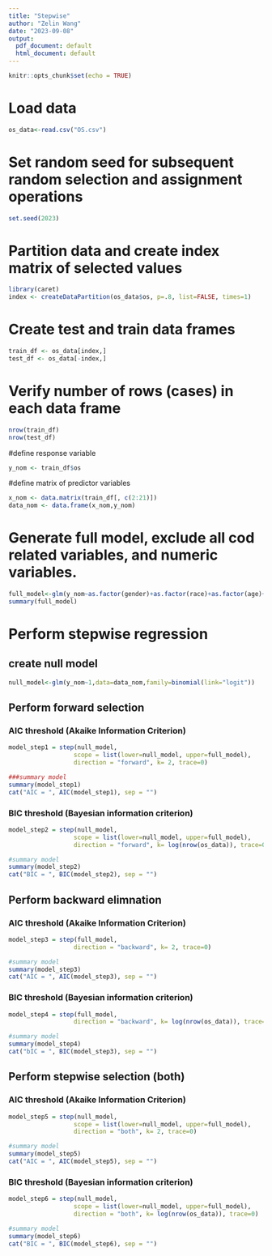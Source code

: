 ```yaml
---
title: "Stepwise"
author: "Zelin Wang"
date: "2023-09-08"
output:
  pdf_document: default
  html_document: default
---
```


```r
knitr::opts_chunk$set(echo = TRUE)
```

# Load data
```r
os_data<-read.csv("OS.csv")
```

# Set random seed for subsequent random selection and assignment operations
```r
set.seed(2023)
```

# Partition data and create index matrix of selected values
```r
library(caret)
index <- createDataPartition(os_data$os, p=.8, list=FALSE, times=1)
```

# Create test and train data frames
```r
train_df <- os_data[index,]
test_df <- os_data[-index,]
```

# Verify number of rows (cases) in each data frame
```r
nrow(train_df)
nrow(test_df)
```

#define response variable
```r
y_nom <- train_df$os
```

#define matrix of predictor variables
```r
x_nom <- data.matrix(train_df[, c(2:21)])
data_nom <- data.frame(x_nom,y_nom)
```



# Generate full model, exclude all cod related variables, and numeric variables.
```r
full_model<-glm(y_nom~as.factor(gender)+as.factor(race)+as.factor(age)+as.factor(size)+as.factor(marry)+as.factor(income)+as.factor(site)+as.factor(grade)+as.factor(kind)+as.factor(T)+as.factor(N)+as.factor(surgery_pri)+as.factor(RX_Summ)+as.factor(radiate)+as.factor(chem)+as.factor(CEA)+as.factor(bone)+as.factor(brain)+as.factor(lung)+as.factor(group),data=data_nom,family = binomial(link="logit"))
summary(full_model)
```

# Perform stepwise regression
## create null model
```r
null_model<-glm(y_nom~1,data=data_nom,family=binomial(link="logit"))
```

## Perform forward selection

### AIC threshold (Akaike Information Criterion)
```r
model_step1 = step(null_model, 
                  scope = list(lower=null_model, upper=full_model),
                  direction = "forward", k= 2, trace=0) 
```

```r
###summary model
summary(model_step1)
cat("AIC = ", AIC(model_step1), sep = "")
```

### BIC threshold (Bayesian information criterion)
```r
model_step2 = step(null_model, 
                  scope = list(lower=null_model, upper=full_model),
                  direction = "forward", k= log(nrow(os_data)), trace=0) 
```
```r
#summary model
summary(model_step2)
cat("BIC = ", BIC(model_step2), sep = "")
```


## Perform backward elimnation
### AIC threshold (Akaike Information Criterion)
```r
model_step3 = step(full_model,
                  direction = "backward", k= 2, trace=0) 
```

```r
#summary model
summary(model_step3)
cat("AIC = ", AIC(model_step3), sep = "")
```

### BIC threshold (Bayesian information criterion)
```r
model_step4 = step(full_model,
                  direction = "backward", k= log(nrow(os_data)), trace=0) 
```

```r
#summary model
summary(model_step4)
cat("bIC = ", BIC(model_step3), sep = "")
```


## Perform stepwise selection (both)
### AIC threshold (Akaike Information Criterion)
```r
model_step5 = step(null_model, 
                  scope = list(lower=null_model, upper=full_model),
                  direction = "both", k= 2, trace=0) 
```

```r
#summary model
summary(model_step5)
cat("AIC = ", AIC(model_step5), sep = "")
```

### BIC threshold (Bayesian information criterion)
```r
model_step6 = step(null_model, 
                  scope = list(lower=null_model, upper=full_model),
                  direction = "both", k= log(nrow(os_data)), trace=0)
```

```r
#summary model
summary(model_step6)
cat("BIC = ", BIC(model_step6), sep = "")
```








